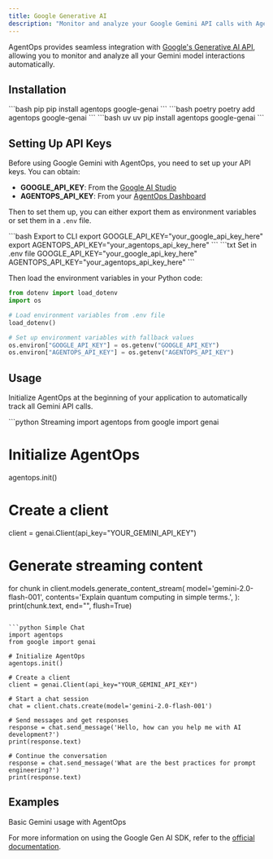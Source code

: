 ```yaml
---
title: Google Generative AI
description: "Monitor and analyze your Google Gemini API calls with AgentOps"
---
```


AgentOps provides seamless integration with [Google's Generative AI API](https://ai.google.dev/), allowing you to monitor and analyze all your Gemini model interactions automatically.

## Installation

<CodeGroup>
  ```bash pip
  pip install agentops google-genai
  ```
  ```bash poetry
  poetry add agentops google-genai
  ```
  ```bash uv
  uv pip install agentops google-genai
  ```
</CodeGroup>

## Setting Up API Keys

Before using Google Gemini with AgentOps, you need to set up your API keys. You can obtain:
- **GOOGLE_API_KEY**: From the [Google AI Studio](https://aistudio.google.com/app/apikey)
- **AGENTOPS_API_KEY**: From your [AgentOps Dashboard](https://app.agentops.ai/)

Then to set them up, you can either export them as environment variables or set them in a `.env` file.

<CodeGroup>
```bash Export to CLI
export GOOGLE_API_KEY="your_google_api_key_here"
export AGENTOPS_API_KEY="your_agentops_api_key_here"
```
```txt Set in .env file
GOOGLE_API_KEY="your_google_api_key_here"
AGENTOPS_API_KEY="your_agentops_api_key_here"
```
</CodeGroup>

Then load the environment variables in your Python code:

```python
from dotenv import load_dotenv
import os

# Load environment variables from .env file
load_dotenv()

# Set up environment variables with fallback values
os.environ["GOOGLE_API_KEY"] = os.getenv("GOOGLE_API_KEY")
os.environ["AGENTOPS_API_KEY"] = os.getenv("AGENTOPS_API_KEY")
```

## Usage

Initialize AgentOps at the beginning of your application to automatically track all Gemini API calls.

<CodeGroup>
```python Streaming
import agentops
from google import genai

# Initialize AgentOps
agentops.init()

# Create a client
client = genai.Client(api_key="YOUR_GEMINI_API_KEY")

# Generate streaming content
for chunk in client.models.generate_content_stream(
    model='gemini-2.0-flash-001',
    contents='Explain quantum computing in simple terms.',
):
    print(chunk.text, end="", flush=True)
```

```python Simple Chat
import agentops
from google import genai

# Initialize AgentOps
agentops.init()

# Create a client
client = genai.Client(api_key="YOUR_GEMINI_API_KEY")

# Start a chat session
chat = client.chats.create(model='gemini-2.0-flash-001')

# Send messages and get responses
response = chat.send_message('Hello, how can you help me with AI development?')
print(response.text)

# Continue the conversation
response = chat.send_message('What are the best practices for prompt engineering?')
print(response.text)
```
</CodeGroup>

## Examples

<CardGroup cols={2}>
  <Card title="Gemini Quickstart Notebook" icon="notebook" href="/v2/examples/google_generative_ai">
    Basic Gemini usage with AgentOps
  </Card>
</CardGroup>

For more information on using the Google Gen AI SDK, refer to the [official documentation](https://googleapis.github.io/python-genai/).

<script type="module" src="/scripts/github_stars.js"></script>
<script type="module" src="/scripts/scroll-img-fadein-animation.js"></script>
<script type="module" src="/scripts/button_heartbeat_animation.js"></script>
<script type="css" src="/styles/styles.css"></script>
